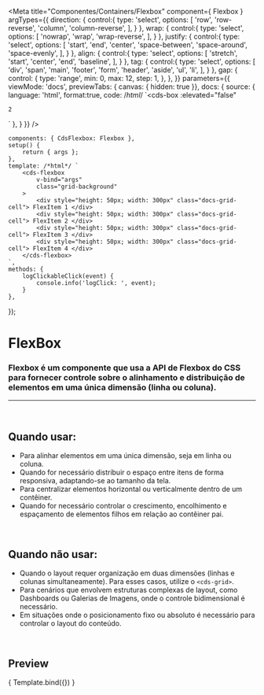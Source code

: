 
<Meta
	title="Componentes/Containers/Flexbox"
	component={ Flexbox }
	argTypes={{
		direction: {
			control:{
				type: 'select',
				options: [
					'row',
					'row-reverse',
					'column',
					'column-reverse',
				],
			}
		},
		wrap: {
			control:{
				type: 'select',
				options: [
					'nowrap',
					'wrap',
					'wrap-reverse',
				],
			}
		},
		justify: {
			control:{
				type: 'select',
				options: [
					'start',
					'end',
					'center',
					'space-between',
					'space-around',
					'space-evenly',
				],
			}
		},
		align: {
			control:{
				type: 'select',
				options: [
					'stretch',
					'start',
					'center',
					'end',
					'baseline',
				],
			}
		},
		tag: {
			control:{
				type: 'select',
				options: [
					'div',
					'span',
					'main',
					'footer',
					'form',
					'header',
					'aside',
					'ul',
					'li',
				],
			}
		},
		gap: {
			control: {
				type: 'range',
				min: 0,
				max: 12,
				step: 1,
			},
	},
	}}
	parameters={{
		viewMode: 'docs',
		previewTabs: { canvas: { hidden: true }},
		docs: {
			source: {
				language: 'html',
				format:true,
				code: /*html*/ 
`<cds-box
	:elevated="false"
>
	2
</cds-box>`
			},
		}
	}}
/>

	components: { CdsFlexbox: Flexbox },
	setup() {
		return { args };
	},
	template: /*html*/ `
		<cds-flexbox
			v-bind="args"
			class="grid-background"
		>
			<div style="height: 50px; width: 300px" class="docs-grid-cell"> FlexItem 1 </div>
			<div style="height: 50px; width: 300px" class="docs-grid-cell"> FlexItem 2 </div>
			<div style="height: 50px; width: 300px" class="docs-grid-cell"> FlexItem 3 </div>
			<div style="height: 50px; width: 300px" class="docs-grid-cell"> FlexItem 4 </div>
		</cds-flexbox>
	`,
	methods: {
		logClickableClick(event) {
			console.info('logClick: ', event);
		}
	},
});

# FlexBox

### Flexbox é um componente que usa a API de Flexbox do CSS para fornecer controle sobre o alinhamento e distribuição de elementos em uma única dimensão (linha ou coluna).
---
<br />

## Quando usar:
- Para alinhar elementos em uma única dimensão, seja em linha ou coluna.
- Quando for necessário distribuir o espaço entre itens de forma responsiva, adaptando-se ao tamanho da tela.
- Para centralizar elementos horizontal ou verticalmente dentro de um contêiner.
- Quando for necessário controlar o crescimento, encolhimento e espaçamento de elementos filhos em relação ao contêiner pai.

<br />

## Quando não usar:
- Quando o layout requer organização em duas dimensões (linhas e colunas simultaneamente). Para esses casos, utilize o `<cds-grid>`.
- Para cenários que envolvem estruturas complexas de layout, como Dashboards ou Galerias de Imagens, onde o controle bidimensional é necessário.
- Em situações onde o posicionamento fixo ou absoluto é necessário para controlar o layout do conteúdo.

<br />

## Preview

<Canvas>
	<Story
		name="Flexbox"
		args={{
			direction: 'row',
			gap: 1,
			wrap: 'wrap',
			justify: 'start',
			align: 'start',
			tag: 'div',
			fluid: false,
		}}
	>
		{ Template.bind({}) }
	</Story>
</Canvas>

<ArgsTable story="Flexbox" />